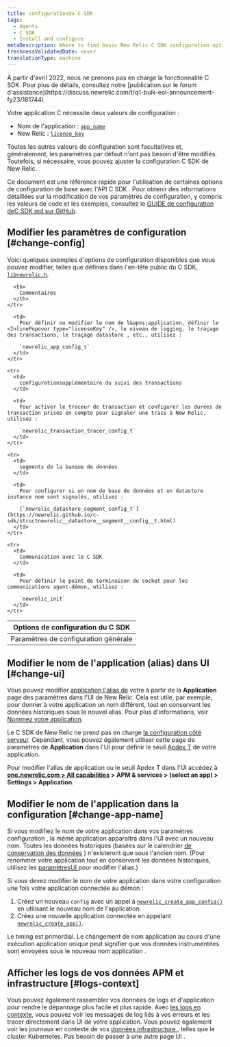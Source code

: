 ```yaml
---
title: configurationdu C SDK
tags:
  - Agents
  - C SDK
  - Install and configure
metaDescription: Where to find basic New Relic C SDK configuration options you can change to fine-tune monitoring of your app.
freshnessValidatedDate: never
translationType: machine
---
```


<Callout variant="important" title="AVIS DE FIN DE VIE">
  À partir d&apos;avril 2022, nous ne prenons pas en charge la fonctionnalité C SDK. Pour plus de détails, consultez notre [publication sur le forum d&apos;assistance](https://discuss.newrelic.com/t/q1-bulk-eol-announcement-fy23/181744).
</Callout>

Votre application C nécessite deux valeurs de configuration :

* Nom de l&apos;application : [`app_name`](https://newrelic.github.io/c-sdk/struct__newrelic__app__config__t.html#a0543f501cfec009c483be0c6d5d511f7)
* New Relic <InlinePopover type="licenseKey" />: [`license_key`](https://newrelic.github.io/c-sdk/struct__newrelic__app__config__t.html#aac3c5f9a0e5da64836a806c47b954b71)

Toutes les autres valeurs de configuration sont facultatives et, généralement, les paramètres par défaut n&apos;ont pas besoin d&apos;être modifiés. Toutefois, si nécessaire, vous pouvez ajuster la configuration <DNT>C SDK</DNT> de New Relic.

Ce document est une référence rapide pour l&apos;utilisation de certaines options de configuration de base avec l&apos;API <DNT>C SDK</DNT> . Pour obtenir des informations détaillées sur la modification de vos paramètres de configuration, y compris les valeurs de code et les exemples, consultez le [GUIDE de configuration de<DNT>C SDK</DNT>.md sur GitHub](https://github.com/newrelic/c-sdk/blob/master/GUIDE.md#configuration).

## Modifier les paramètres de configuration [#change-config]

Voici quelques exemples d&apos;options de configuration disponibles que vous pouvez modifier, telles que définies dans l&apos;en-tête public du C SDK, [`libnewrelic.h`](https://newrelic.github.io/c-sdk/libnewrelic_8h.html).

<table>
  <thead>
    <tr>
      <th style={{ width: "300px" }}>
        Options de configuration du C SDK
      </th>

      <th>
        Commentaires
      </th>
    </tr>
  </thead>

  <tbody>
    <tr>
      <td>
        Paramètres de configuration générale
      </td>

      <td>
        Pour définir ou modifier le nom de l&apos;application, définir le <InlinePopover type="licenseKey" />, le niveau de logging, le traçage des transactions, le traçage datastore , etc., utilisez :

        `newrelic_app_config_t`
      </td>
    </tr>

    <tr>
      <td>
        configurationsupplémentaire du suivi des transactions
      </td>

      <td>
        Pour activer le traceur de transaction et configurer les durées de transaction prises en compte pour signaler une trace à New Relic, utilisez :

        `newrelic_transaction_tracer_config_t`
      </td>
    </tr>

    <tr>
      <td>
        segments de la banque de données
      </td>

      <td>
        Pour configurer si un nom de base de données et un datastore instance nom sont signalés, utilisez :

        [`newrelic_datastore_segment_config_t`](https://newrelic.github.io/c-sdk/structnewrelic__datastore__segment__config__t.html)
      </td>
    </tr>

    <tr>
      <td>
        Communication avec le C SDK
      </td>

      <td>
        Pour définir le point de terminaison du socket pour les communications agent-démon, utilisez :

        `newrelic_init`
      </td>
    </tr>
  </tbody>
</table>

## Modifier le nom de l&apos;application (alias) dans UI [#change-ui]

Vous pouvez modifier [application l&apos;alias de](/docs/agents/manage-apm-agents/app-naming/name-your-application#differences) votre à partir de la <DNT>**Application**</DNT> page des paramètres dans l&apos;UI de New Relic. Cela est utile, par exemple, pour donner à votre application un nom différent, tout en conservant les données historiques sous le nouvel alias. Pour plus d&apos;informations, voir [Nommez votre application](/docs/agents/manage-apm-agents/app-naming/name-your-application).

Le C SDK de New Relic ne prend pas en charge [la configuration côté serveur](/docs/agents/manage-apm-agents/configuration/server-side-agent-configuration). Cependant, vous pouvez également utiliser cette page de paramètres de <DNT>**Application**</DNT> dans l&apos;UI pour définir le seuil [Apdex T](/docs/apm/new-relic-apm/apdex/apdex-measure-user-satisfaction) de votre application.

Pour modifier l&apos;alias de application ou le seuil Apdex T dans l&apos;UI accédez à <DNT>**[one.newrelic.com &gt; All capabilities](https://one.newrelic.com/all-capabilities) &gt; APM &amp; services &gt; (select an app) &gt; Settings &gt; Application**</DNT>.

## Modifier le nom de l&apos;application dans la configuration [#change-app-name]

Si vous modifiez le nom de votre application dans vos paramètres configuration , la même application apparaîtra dans l&apos;UI avec un nouveau nom. Toutes les données historiques (basées sur le calendrier [de conservation des données](/docs/apm/new-relic-apm/maintenance/apm-data-retention) ) n&apos;existeront que sous l&apos;ancien nom. (Pour renommer votre application tout en conservant les données historiques, utilisez les [paramètresUI ](#change-ui)pour modifier l&apos;alias.)

Si vous devez modifier le nom de votre application dans votre configuration une fois votre application connectée au démon :

1. Créez un nouveau `config` avec un appel à [`newrelic_create_app_config()`](https://newrelic.github.io/c-sdk/libnewrelic_8h.html#af067b3ff89a40b6fa417e18be5e847aa) en utilisant le nouveau nom de l&apos;application.
2. Créez une nouvelle application connectée en appelant [`newrelic_create_app()`](https://newrelic.github.io/c-sdk/libnewrelic_8h.html#a61dd90439ae3cc5060021f6ab4701132).

<Callout variant="caution">
  Le timing est primordial. Le changement de nom application au cours d&apos;une exécution application unique peut signifier que vos données instrumentées sont envoyées sous le nouveau nom application .
</Callout>

## Afficher les logs de vos données APM et infrastructure [#logs-context]

Vous pouvez également rassembler vos données de logs et d&apos;application pour rendre le dépannage plus facile et plus rapide. Avec [les logs en contexte](/docs/logs/logs-context/c-sdk-configure-logs-context/), vous pouvez voir les messages de log liés à vos erreurs et les tracer directement dans UI de votre application. Vous pouvez également voir les journaux en contexte de vos [données infrastructure ](/docs/logs/forward-logs/forward-your-logs-using-infrastructure-agent/), telles que le cluster Kubernetes. Pas besoin de passer à une autre page UI .